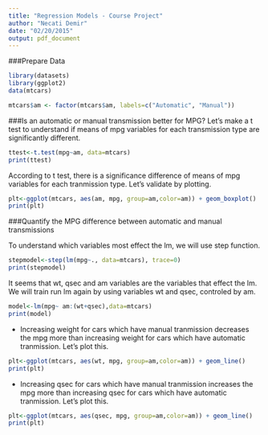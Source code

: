 ```yaml
---
title: "Regression Models - Course Project"
author: "Necati Demir"
date: "02/20/2015"
output: pdf_document
---
```


###Prepare Data

```r
library(datasets)
library(ggplot2)
data(mtcars)

mtcars$am <- factor(mtcars$am, labels=c("Automatic", "Manual"))
```

###Is an automatic or manual transmission better for MPG?
Let's make a t test to understand if means of mpg variables for each transmission type are significantly different.

```r
ttest<-t.test(mpg~am, data=mtcars)
print(ttest)
```

According to t test, there is a significance difference of means of mpg variables for each tranmission type. Let's validate by plotting.

```r
plt<-ggplot(mtcars, aes(am, mpg, group=am,color=am)) + geom_boxplot()
print(plt)
```

###Quantify the MPG difference between automatic and manual transmissions

To understand which variables most effect the lm, we will use step function.

```r
stepmodel<-step(lm(mpg~., data=mtcars), trace=0)
print(stepmodel)
```

It seems that wt, qsec and am variables are the variables that effect the lm. We will train run lm again by using variables wt and qsec, controled by am.

```r
model<-lm(mpg~ am:(wt+qsec),data=mtcars)
print(model)
```

* Increasing weight for cars which have manual tranmission decreases the mpg more than increasing weight for cars which have automatic tranmission. Let's plot this.

```r
plt<-ggplot(mtcars, aes(wt, mpg, group=am,color=am)) + geom_line()
print(plt)
```


* Increasing qsec for cars which have manual tranmission increases the mpg more than increasing qsec for cars which have automatic tranmission. Let's plot this.

```r
plt<-ggplot(mtcars, aes(qsec, mpg, group=am,color=am)) + geom_line()
print(plt)
```